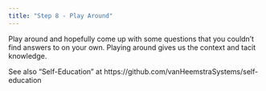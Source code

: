 ```yaml
---
title: "Step 8 - Play Around"
---
```


Play around and hopefully come up with some questions that you couldn’t find answers to on your own. Playing around gives us the context and tacit knowledge.

See also "Self-Education" at https://github.com/vanHeemstraSystems/self-education
